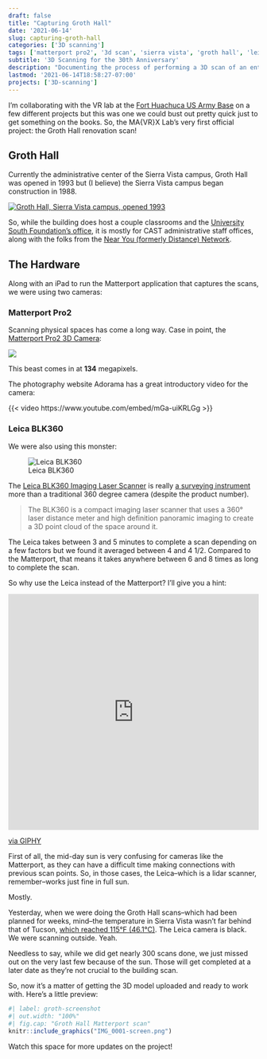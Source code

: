 ```yaml
---
draft: false
title: "Capturing Groth Hall"
date: '2021-06-14'
slug: capturing-groth-hall
categories: ['3D scanning']
tags: ['matterport pro2', '3d scan', 'sierra vista', 'groth hall', 'leica blk360']
subtitle: '3D Scanning for the 30th Anniversary'
description: "Documenting the process of performing a 3D scan of an entire building using the Matterport camera."
lastmod: '2021-06-14T18:58:27-07:00'
projects: ['3D-scanning']
---
```


I'm collaborating with the VR lab at the [Fort Huachuca US Army Base](https://home.army.mil/huachuca/index.php) on a few different projects but this was one we could bust out pretty quick just to get something on the books. So, the MA{VR}X Lab's very first official project: the Groth Hall renovation scan!

## Groth Hall

Currently the administrative center of the Sierra Vista campus, Groth Hall was opened in 1993 but (I believe) the Sierra Vista campus began construction in 1988.

[![Groth Hall, Sierra Vista campus, opened 1993](https://static.wixstatic.com/media/edd9e8_5a0ae5bbe5f3481797651309eaeb90fe.jpg/v1/fill/w_552,h_311,fp_0.44_0.42,q_90/edd9e8_5a0ae5bbe5f3481797651309eaeb90fe.jpg)](https://www.universitysouthfoundation.com/history)

So, while the building does host a couple classrooms and the [University South Foundation's office](https://www.universitysouthfoundation.com/), it is mostly for CAST administrative staff offices, along with the folks from the [Near You (formerly Distance) Network](https://transfer.arizona.edu/near-you-network).

## The Hardware

Along with an iPad to run the Matterport application that captures the scans, we were using two cameras:

### Matterport Pro2

Scanning physical spaces has come a long way. Case in point, the [Matterport Pro2 3D Camera](https://matterport.com/cameras/pro2-3D-camera):

[![](https://matterport.com/sites/default/files/images/Pro2Hero.png)](https://matterport.com/cameras/pro2-3D-camera)

This beast comes in at **134** megapixels.

The photography website Adorama has a great introductory video for the camera:

{{< video https://www.youtube.com/embed/mGa-uiKRLGg >}}

### Leica BLK360

We were also using this monster:

![Leica BLK360](https://www.sccssurvey.co.uk/media/catalog/product/cache/1/image/800x/040ec09b1e35df139433887a97daa66f/l/e/leica_blk360_led.jpg)

The [Leica BLK360 Imaging Laser Scanner](https://leica-geosystems.com/products/laser-scanners/scanners/blk360) is really [a surveying instrument](https://shop.leica-geosystems.com/learn/reality-capture/blk360) more than a traditional 360 degree camera (despite the product number).

>The BLK360 is a compact imaging laser scanner that uses a 360° laser distance meter and high definition panoramic imaging to create a 3D point cloud of the space around it.

The Leica takes between 3 and 5 minutes to complete a scan depending on a few factors but we found it averaged between 4 and 4 1/2. Compared to the Matterport, that means it takes anywhere between 6 and 8 times as long to complete the scan.

So why use the Leica instead of the Matterport? I'll give you a hint:

<div style="width:100%;height:0;padding-bottom:94%;position:relative;"><iframe src="https://giphy.com/embed/5TBlqBtLtrzUc" width="100%" height="100%" style="position:absolute" frameBorder="0" class="giphy-embed" allowFullScreen></iframe></div><p><a href="https://giphy.com/gifs/sun-desert-raccoon-5TBlqBtLtrzUc">via GIPHY</a></p>

First of all, the mid-day sun is very confusing for cameras like the Matterport, as they can have a difficult time making connections with previous scan points. So, in those cases, the Leica--which is a lidar scanner, remember--works just fine in full sun.

Mostly.

Yesterday, when we were doing the Groth Hall scans--which had been planned for weeks, mind--the temperature in Sierra Vista wasn't far behind that of Tucson, [which reached 115&deg;F (46.1&deg;C)](https://kvoa.com/weather/2021/06/14/excessive-heat-through-saturday-and-a-slight-chance-for-storms/). The Leica camera is black. We were scanning outside. Yeah.

Needless to say, while we did get nearly 300 scans done, we just missed out on the very last few because of the sun. Those will get completed at a later date as they're not crucial to the building scan.

So, now it's a matter of getting the 3D model uploaded and ready to work with. Here's a little preview:

```r
#| label: groth-screenshot
#| out.width: "100%"
#| fig.cap: "Groth Hall Matterport scan"
knitr::include_graphics("IMG_0001-screen.png")
```

Watch this space for more updates on the project!
